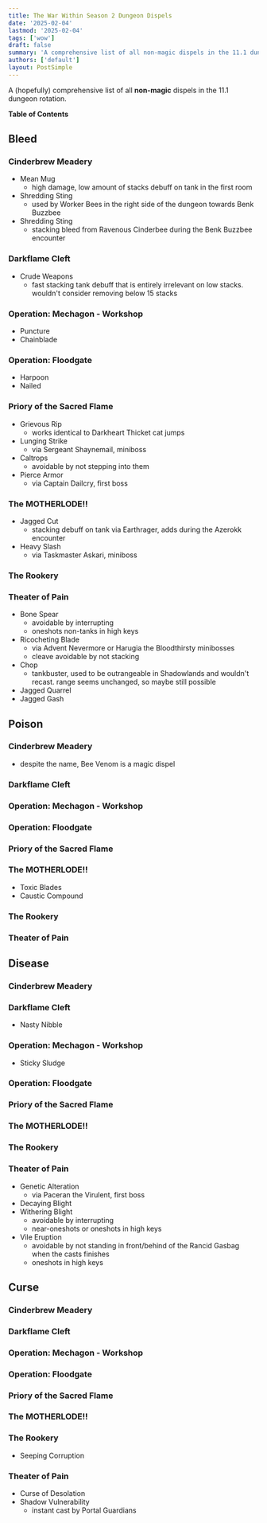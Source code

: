 ```yaml
---
title: The War Within Season 2 Dungeon Dispels
date: '2025-02-04'
lastmod: '2025-02-04'
tags: ['wow']
draft: false
summary: 'A comprehensive list of all non-magic dispels in the 11.1 dungeon rotation'
authors: ['default']
layout: PostSimple
---
```


A (hopefully) comprehensive list of all **non-magic** dispels in the 11.1 dungeon rotation.

**Table of Contents**

<TOCInline toc={props.toc} toHeading={2} />

## Bleed

### <WowheadIcon icon="inv_achievement_dungeon_cinderbrewmeadery">Cinderbrew Meadery</WowheadIcon>
- <WowheadLink id={434773} icon="inv_misc_1h_earthenmug_b_01" kind="spell">Mean Mug</WowheadLink>
  - high damage, low amount of stacks debuff on tank in the first room
- <WowheadLink id={441413} icon="inv_beemount" kind="spell">Shredding Sting</WowheadLink>
  - used by Worker Bees in the right side of the dungeon towards <WowheadLink id={218002} kind="npc">Benk Buzzbee</WowheadLink>
- <WowheadLink id={438975} icon="inv_beemount" kind="spell">Shredding Sting</WowheadLink>
  - stacking bleed from <WowheadLink id={218016} kind="npc">Ravenous Cinderbee</WowheadLink> during the <WowheadLink id={218002} kind="npc">Benk Buzzbee</WowheadLink> encounter
### <WowheadIcon icon="inv_achievement_dungeon_darkflamecleft">Darkflame Cleft</WowheadIcon>
- <WowheadLink id={425555} icon="inv_axe_1h_miningpick_a_01" kind="spell">Crude Weapons</WowheadLink>
  - fast stacking tank debuff that is entirely irrelevant on low stacks. wouldn't consider removing below 15 stacks
### <WowheadIcon icon="achievement_boss_mechagon">Operation: Mechagon - Workshop</WowheadIcon>
- <WowheadLink id={1215411} icon="spell_shadow_lifedrain" kind="spell">Puncture</WowheadLink> 
- <WowheadLink id={293670} icon="ability_rogue_garrote" kind="spell">Chainblade</WowheadLink>
### <WowheadIcon icon="inv_achievement_dungeon_waterworks">Operation: Floodgate</WowheadIcon>
- <WowheadLink id={468631} icon="inv_polearm_2h_kultirasharpoon_a_01" kind="spell">Harpoon</WowheadLink>
- <WowheadLink id={1213803} icon="inv_eng_puresteelbolts" kind="spell">Nailed</WowheadLink>
### <WowheadIcon icon="inv_achievement_dungeon_prioryofthesacredflame">Priory of the Sacred Flame</WowheadIcon>
- <WowheadLink id={427635} icon="ability_druid_ferociousbite" kind="spell">Grievous Rip</WowheadLink>
  - works identical to <WowheadIcon icon="achievement_dungeon_darkheartthicket">Darkheart Thicket</WowheadIcon> cat jumps
- <WowheadLink id={424426} icon="inv_spear_11" kind="spell">Lunging Strike</WowheadLink>
  - via <WowheadLink id={211291} kind="npc">Sergeant Shaynemail</WowheadLink>, miniboss
- <WowheadLink id={453461} icon="ability_hunter_traplauncher" kind="spell">Caltrops</WowheadLink>
  - avoidable by not stepping into them
- <WowheadLink id={424414} icon="inv_polearm_2h_arathoroutdoor_d_01" kind="spell">Pierce Armor</WowheadLink>
  - via <WowheadLink id={207946} kind="npc">Captain Dailcry</WowheadLink>, first boss
### <WowheadIcon icon="achievement_dungeon_kezan">The MOTHERLODE!!</WowheadIcon>
- <WowheadLink id={257544} icon="inv_artifact_bloodoftheassassinated" kind="spell">Jagged Cut</WowheadLink>
  - stacking debuff on tank via <WowheadLink id={129802} kind="npc">Earthrager</WowheadLink>, adds during the <WowheadLink id={129227} kind="npc">Azerokk</WowheadLink> encounter
- <WowheadLink id={1213141} icon="ability_gouge" kind="spell">Heavy Slash</WowheadLink>
  - via <WowheadLink id={134012} kind="npc">Taskmaster Askari</WowheadLink>, miniboss
### <WowheadIcon icon="inv_achievement_dungeon_rookery">The Rookery</WowheadIcon>
### <WowheadIcon icon="achievement_dungeon_theatreofpain">Theater of Pain</WowheadIcon>
- <WowheadLink id={342675} icon="ability_maldraxxus_rogue" kind="spell">Bone Spear</WowheadLink>
  - avoidable by interrupting
  - oneshots non-tanks in high keys
- <WowheadLink id={333861} icon="inv_axe_1h_maldraxxus_d_01" kind="spell">Ricocheting Blade</WowheadLink>
  - via <WowheadLink id={167533} kind="npc">Advent Nevermore</WowheadLink> or <WowheadLink id={167536} kind="npc">Harugia the Bloodthirsty</WowheadLink> minibosses
  - cleave avoidable by not stacking
- <WowheadLink id={332836} icon="warrior_talent_icon_mastercleaver" kind="spell">Chop</WowheadLink>
  - tankbuster, used to be outrangeable in Shadowlands and wouldn't recast. range seems unchanged, so maybe still possible
- <WowheadLink id={330532} icon="inv_bow_2h_crossbow_pvpdraenors1_d_01" kind="spell">Jagged Quarrel</WowheadLink>
- <WowheadLink id={323406} icon="ability_gouge" kind="spell">Jagged Gash</WowheadLink>

## Poison

### <WowheadIcon icon="inv_achievement_dungeon_cinderbrewmeadery">Cinderbrew Meadery</WowheadIcon>
- despite the name, <WowheadLink id={441397} icon="inv_bee_default" kind="spell">Bee Venom</WowheadLink> is a magic dispel
### <WowheadIcon icon="inv_achievement_dungeon_darkflamecleft">Darkflame Cleft</WowheadIcon>
### <WowheadIcon icon="achievement_boss_mechagon">Operation: Mechagon - Workshop</WowheadIcon>
### <WowheadIcon icon="inv_achievement_dungeon_waterworks">Operation: Floodgate</WowheadIcon>
### <WowheadIcon icon="inv_achievement_dungeon_prioryofthesacredflame">Priory of the Sacred Flame</WowheadIcon>
### <WowheadIcon icon="achievement_dungeon_kezan">The MOTHERLODE!!</WowheadIcon>
- <WowheadLink id={269298} icon="ability_poisons" kind="spell">Toxic Blades</WowheadLink> 
- <WowheadLink id={262270} icon="spell_nature_acid_01" kind="spell">Caustic Compound</WowheadLink> 
### <WowheadIcon icon="inv_achievement_dungeon_rookery">The Rookery</WowheadIcon>
### <WowheadIcon icon="achievement_dungeon_theatreofpain">Theater of Pain</WowheadIcon>

## Disease

### <WowheadIcon icon="inv_achievement_dungeon_cinderbrewmeadery">Cinderbrew Meadery</WowheadIcon>
### <WowheadIcon icon="inv_achievement_dungeon_darkflamecleft">Darkflame Cleft</WowheadIcon>
- <WowheadLink id={427929} icon="ability_creature_poison_01" kind="spell">Nasty Nibble</WowheadLink>
### <WowheadIcon icon="achievement_boss_mechagon">Operation: Mechagon - Workshop</WowheadIcon>
- <WowheadLink id={1215415} icon="spell_yorsahj_bloodboil_black" kind="spell">Sticky Sludge</WowheadLink>
### <WowheadIcon icon="inv_achievement_dungeon_waterworks">Operation: Floodgate</WowheadIcon>
### <WowheadIcon icon="inv_achievement_dungeon_prioryofthesacredflame">Priory of the Sacred Flame</WowheadIcon>
### <WowheadIcon icon="achievement_dungeon_kezan">The MOTHERLODE!!</WowheadIcon>
### <WowheadIcon icon="inv_achievement_dungeon_rookery">The Rookery</WowheadIcon>
### <WowheadIcon icon="achievement_dungeon_theatreofpain">Theater of Pain</WowheadIcon>
- <WowheadLink id={320248} icon="spell_deathknight_necroticplague" kind="spell">Genetic Alteration</WowheadLink>
  - via <WowheadLink id={164463} kind="npc">Paceran the Virulent</WowheadLink>, first boss
- <WowheadLink id={330700} icon="ability_creature_disease_03" kind="spell">Decaying Blight</WowheadLink> 
- <WowheadLink id={341949} icon="ability_deathknight_decomposingaura" kind="spell">Withering Blight</WowheadLink>
  - avoidable by interrupting
  - near-oneshots or oneshots in high keys
- <WowheadLink id={330608} icon="spell_shadow_plaguecloud" kind="spell">Vile Eruption</WowheadLink> 
  - avoidable by not standing in front/behind of the <WowheadLink id={163086} kind="npc">Rancid Gasbag</WowheadLink> when the casts finishes
  - oneshots in high keys

## Curse

### <WowheadIcon icon="inv_achievement_dungeon_cinderbrewmeadery">Cinderbrew Meadery</WowheadIcon>
### <WowheadIcon icon="inv_achievement_dungeon_darkflamecleft">Darkflame Cleft</WowheadIcon>
### <WowheadIcon icon="achievement_boss_mechagon">Operation: Mechagon - Workshop</WowheadIcon>
### <WowheadIcon icon="inv_achievement_dungeon_waterworks">Operation: Floodgate</WowheadIcon>
### <WowheadIcon icon="inv_achievement_dungeon_prioryofthesacredflame">Priory of the Sacred Flame</WowheadIcon>
### <WowheadIcon icon="achievement_dungeon_kezan">The MOTHERLODE!!</WowheadIcon>
### <WowheadIcon icon="inv_achievement_dungeon_rookery">The Rookery</WowheadIcon>
- <WowheadLink id={430179} icon="inv_enchant_voidsphere" kind="spell">Seeping Corruption</WowheadLink>
### <WowheadIcon icon="achievement_dungeon_theatreofpain">Theater of Pain</WowheadIcon>
- <WowheadLink id={333299} icon="ability_rogue_envelopingshadows" kind="spell">Curse of Desolation</WowheadLink>
- <WowheadLink id={330725} icon="spell_shadow_curseofachimonde" kind="spell">Shadow Vulnerability</WowheadLink>
  - instant cast by <WowheadLink id={167998} kind="npc">Portal Guardian</WowheadLink>s